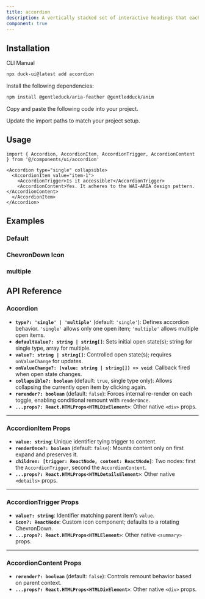 ```yaml
---
title: accordion
description: A vertically stacked set of interactive headings that each reveal a section of content.
component: true
---
```


<ComponentPreview
  name="accordion-1"
  className="[&_.preview>[data-orientation=vertical]]:sm:max-w-[70%]"
  description="An accordion with three items"
/>

## Installation

<Tabs defaultValue="cli">

<TabsList>
  <TabsTrigger value="cli">CLI</TabsTrigger>
  <TabsTrigger value="manual">Manual</TabsTrigger>
</TabsList>

<TabsContent value="cli">

```bash
npx duck-ui@latest add accordion
```

</TabsContent>

<TabsContent value="manual">

<Steps>

<Step>Install the following dependencies:</Step>

```bash
npm install @gentleduck/aria-feather @gentledduck/anim
```

<Step>Copy and paste the following code into your project.</Step>

<ComponentSource name="accordion" />

<Step>Update the import paths to match your project setup.</Step>

</Steps>

</TabsContent>

</Tabs>

## Usage

```tsx
import { Accordion, AccordionItem, AccordionTrigger, AccordionContent } from '@/components/ui/accordion'
```

```tsx
<Accordion type="single" collapsible>
  <AccordionItem value="item-1">
    <AccordionTrigger>Is it accessible?</AccordionTrigger>
    <AccordionContent>Yes. It adheres to the WAI-ARIA design pattern.</AccordionContent>
  </AccordionItem>
</Accordion>
```

## Examples

### Default

<ComponentPreview
  name="accordion-2"
  description="default accordion"
/>

### ChevronDown Icon

<ComponentPreview
  name="accordion-3"
  description="accordion with chevron icon"
/>

### multiple

<ComponentPreview
  name="accordion-4"
  description="accordion multiple"
/>

## API Reference

### **Accordion**

* **`type?: 'single' | 'multiple'`** (default: `'single'`): Defines accordion behavior. `'single'` allows only one open item; `'multiple'` allows multiple open items.
* **`defaultValue?: string | string[]`**: Sets initial open state(s); string for single type, array for multiple.
* **`value?: string | string[]`**: Controlled open state(s); requires `onValueChange` for updates.
* **`onValueChange?: (value: string | string[]) => void`**: Callback fired when open state changes.
* **`collapsible?: boolean`** (default: `true`, single type only): Allows collapsing the currently open item by clicking again.
* **`rerender?: boolean`** (default: `false`): Forces internal re-render on each toggle, enabling conditional remount with `renderOnce`.
* **`...props?: React.HTMLProps<HTMLDivElement>`**: Other native `<div>` props.

---

### **AccordionItem Props**

* **`value: string`**: Unique identifier tying trigger to content.
* **`renderOnce?: boolean`** (default: `false`): Mounts content only on first expand and preserves it.
* **`children: [trigger: ReactNode, content: ReactNode]`**: Two nodes: first the `AccordionTrigger`, second the `AccordionContent`.
* **`...props?: React.HTMLProps<HTMLDetailsElement>`**: Other native `<details>` props.

---

### **AccordionTrigger Props**

* **`value?: string`**: Identifier matching parent item’s `value`.
* **`icon?: ReactNode`**: Custom icon component; defaults to a rotating ChevronDown.
* **`...props?: React.HTMLProps<HTMLElement>`**: Other native `<summary>` props.

---

### **AccordionContent Props**

* **`rerender?: boolean`** (default: `false`): Controls remount behavior based on parent context.
* **`...props?: React.HTMLProps<HTMLDivElement>`**: Other native `<div>` props.

